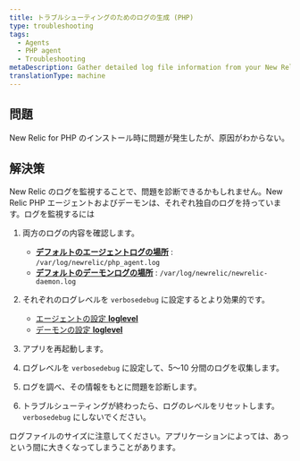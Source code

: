 ```yaml
---
title: トラブルシューティングのためのログの生成 (PHP)
type: troubleshooting
tags:
  - Agents
  - PHP agent
  - Troubleshooting
metaDescription: Gather detailed log file information from your New Relic for PHP installation to diagnose issues.
translationType: machine
---
```


## 問題

New Relic for PHP のインストール時に問題が発生したが、原因がわからない。

## 解決策

New Relic のログを監視することで、問題を診断できるかもしれません。New Relic PHP エージェントおよびデーモンは、それぞれ独自のログを持っています。ログを監視するには

1. 両方のログの内容を確認します。

   * **[デフォルトのエージェントログの場所](/docs/php/php-agent-phpini-settings#inivar-logfile)** : `/var/log/newrelic/php_agent.log`
   * **[デフォルトのデーモンログの場所](/docs/php/php-agent-phpini-settings#inivar-daemon-logfile)** : `/var/log/newrelic/newrelic-daemon.log`

2. それぞれのログレベルを `verbosedebug` に設定するとより効果的です。

   * [エージェントの設定 **loglevel**](/docs/php/php-agent-phpini-settings#inivar-loglevel)
   * [デーモンの設定 **loglevel**](/docs/php/php-agent-phpini-settings#inivar-daemon-loglevel)

3. アプリを再起動します。

4. ログレベルを `verbosedebug` に設定して、5～10 分間のログを収集します。

5. ログを調べ、その情報をもとに問題を診断します。

6. トラブルシューティングが終わったら、ログのレベルをリセットします。 `verbosedebug` にしないでください。

<Callout variant="caution">
  ログファイルのサイズに注意してください。アプリケーションによっては、あっという間に大きくなってしまうことがあります。
</Callout>
